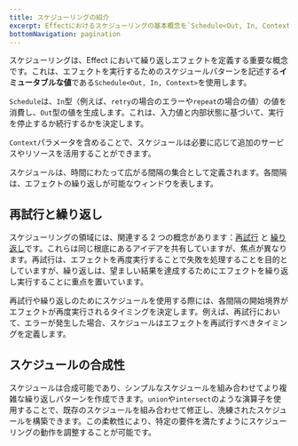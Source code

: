 ```yaml
---
title: スケジューリングの紹介
excerpt: Effectにおけるスケジューリングの基本概念を`Schedule<Out, In, Context>`を使って探ります。これらのイミュータブルな値は、入力値および内部状態に基づいてエフェクトを実行するための繰り返しパターンを定義します。スケジュールの合成性について学び、既存のスケジュールを組み合わせて修正することによって、洗練された繰り返しパターンを作成できることを理解しましょう。
bottomNavigation: pagination
---
```


スケジューリングは、Effect において繰り返しエフェクトを定義する重要な概念です。これは、エフェクトを実行するためのスケジュールパターンを記述する**イミュータブルな値**である`Schedule<Out, In, Context>`を使用します。

`Schedule`は、`In`型（例えば、`retry`の場合のエラーや`repeat`の場合の値）の値を消費し、`Out`型の値を生成します。これは、入力値と内部状態に基づいて、実行を停止するか続行するかを決定します。

`Context`パラメータを含めることで、スケジュールは必要に応じて追加のサービスやリソースを活用することができます。

スケジュールは、時間にわたって広がる間隔の集合として定義されます。各間隔は、エフェクトの繰り返しが可能なウィンドウを表します。

## 再試行と繰り返し

スケジューリングの領域には、関連する 2 つの概念があります：[再試行](../error-management/retrying) と [繰り返し](repetition)です。これらは同じ根底にあるアイデアを共有していますが、焦点が異なります。再試行は、エフェクトを再度実行することで失敗を処理することを目的としていますが、繰り返しは、望ましい結果を達成するためにエフェクトを繰り返し実行することに重点を置いています。

再試行や繰り返しのためにスケジュールを使用する際には、各間隔の開始境界がエフェクトが再度実行されるタイミングを決定します。例えば、再試行において、エラーが発生した場合、スケジュールはエフェクトを再試行すべきタイミングを定義します。

## スケジュールの合成性

スケジュールは合成可能であり、シンプルなスケジュールを組み合わせてより複雑な繰り返しパターンを作成できます。`union`や`intersect`のような演算子を使用することで、既存のスケジュールを組み合わせて修正し、洗練されたスケジュールを構築できます。この柔軟性により、特定の要件を満たすようにスケジューリングの動作を調整することが可能です。
